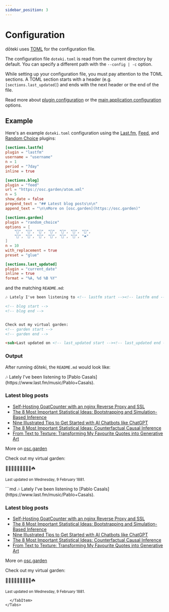 ```yaml
---
sidebar_position: 3
---
```


# Configuration

dōteki uses [TOML](https://github.com/toml-lang/toml) for the configuration file.

The configuration file `doteki.toml` is read from the current directory by default. You can specify a different path with the `--config | -c` option.

While setting up your configuration file, you must pay attention to the TOML sections. A TOML section starts with a header (e.g. `[sections.last_updated]`) and ends with the next header or the end of the file.

Read more about [plugin configuration](/docs/configuration/plugin-configuration) or the [main application configuration](/docs/configuration/general-configuration) options.

## Example

Here's an example `doteki.toml` configuration using the [Last.fm](/docs/plugins/lastfm), [Feed](/docs/plugins/feed), and [Random Choice](/docs/plugins/random_choice) plugins:

```toml title="doteki.toml"
[sections.lastfm]
plugin = "lastfm"
username = "username"
n = 1
period = "7day"
inline = true

[sections.blog]
plugin = "feed"
url = "https://osc.garden/atom.xml"
n = 5
show_date = false
prepend_text = "## Latest blog posts\n\n"
append_text = "\n\nMore on [osc.garden](https://osc.garden)"

[sections.garden]
plugin = "random_choice"
options = [
    "🌲", "🌳", "🌴", "🌱", "🍃", "🍂", "🌿",
    "🪻", "🍄", "🌷", "🌻", "🌺", "🎋", "☘️"
]
n = 10
with_replacement = true
preset = "glue"

[sections.last_updated]
plugin = "current_date"
inline = true
format = "%A, %d %B %Y"
```

and the matching `README.md`:

```md title="README.md"
🎶 Lately I've been listening to <!-- lastfm start --><!-- lastfm end -->.

<!-- blog start -->
<!-- blog end -->


Check out my virtual garden:
<!-- garden start -->
<!-- garden end -->

<sub>Last updated on <!-- last_updated start --><!-- last_updated end -->.</sub>
```

### Output

After running dōteki, the `README.md` would look like:


<Tabs groupId="output-type">
  <TabItem value="Rendered Markdown" label="Rendered Markdown" default>
🎶 Lately I've been listening to <!-- lastfm start -->[Pablo Casals](https://www.last.fm/music/Pablo+Casals)<!-- lastfm end -->.

<!-- blog start -->
### Latest blog posts

- [Self-Hosting GoatCounter with an nginx Reverse Proxy and SSL](https://osc.garden/blog/self-hosting-goatcounter/)
- [The 8 Most Important Statistical Ideas: Bootstrapping and Simulation-Based Inference](https://osc.garden/blog/bootstrapping-and-simulation-based-inference/)
- [Nine Illustrated Tips to Get Started with AI Chatbots like ChatGPT](https://osc.garden/blog/beginners-guide-to-ai-chatbots/)
- [The 8 Most Important Statistical Ideas: Counterfactual Causal Inference](https://osc.garden/blog/counterfactual-causal-inference/)
- [From Text to Texture: Transforming My Favourite Quotes into Generative Art](https://osc.garden/blog/transforming-quotes-into-generative-art/)

More on [osc.garden](https://osc.garden)
<!-- blog end -->

Check out my virtual garden:
<!-- garden start -->
🌻🍃🌴🌲🪻🌷🍄🌴🍄☘️
<!-- garden end -->

<sub>Last updated on <!-- last_updated start -->Wednesday, 9 February 1881<!-- last_updated end -->.</sub>

  </TabItem>
  <TabItem value="Raw output" label="Raw output">
```md
🎶 Lately I've been listening to <!-- lastfm start -->[Pablo Casals](https://www.last.fm/music/Pablo+Casals)<!-- lastfm end -->.

<!-- blog start -->
### Latest blog posts

- [Self-Hosting GoatCounter with an nginx Reverse Proxy and SSL](https://osc.garden/blog/self-hosting-goatcounter/)
- [The 8 Most Important Statistical Ideas: Bootstrapping and Simulation-Based Inference](https://osc.garden/blog/bootstrapping-and-simulation-based-inference/)
- [Nine Illustrated Tips to Get Started with AI Chatbots like ChatGPT](https://osc.garden/blog/beginners-guide-to-ai-chatbots/)
- [The 8 Most Important Statistical Ideas: Counterfactual Causal Inference](https://osc.garden/blog/counterfactual-causal-inference/)
- [From Text to Texture: Transforming My Favourite Quotes into Generative Art](https://osc.garden/blog/transforming-quotes-into-generative-art/)

More on [osc.garden](https://osc.garden)
<!-- blog end -->

Check out my virtual garden:
<!-- garden start -->
🌻🍃🌴🌲🪻🌷🍄🌴🍄☘️
<!-- garden end -->

<sub>Last updated on <!-- last_updated start -->Wednesday, 9 February 1881<!-- last_updated end -->.</sub>
```
  </TabItem>
</Tabs>
